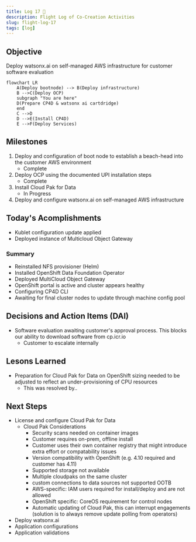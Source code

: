 ```yaml
---
title: Log 17 🛫
description: Flight Log of Co-Creation Activities
slug: flight-log-17
tags: [log]
---
```


## Objective
Deploy watsonx.ai on self-managed AWS infrastructure for customer software evaluation

```mermaid
flowchart LR
    A(Deploy bootnode) --> B(Deploy infrastructure)
    B -->C(Deploy OCP)
    subgraph "You are here"
    D(Prepare CP4D & watsonx ai cartdridge)
    end
    C -->D
    D -->E(Install CP4D)
    E -->F(Deploy Services)
```


## Milestones
1. Deploy and configuration of boot node to establish a beach-head into the customer AWS environment
    - Complete
2. Deploy OCP using the documented UPI installation steps
    - Complete
3. Install Cloud Pak for Data
    - In Progress
4. Deploy and configure watsonx.ai on self-managed AWS infrastructure

## Today's Acomplishments
- Kublet configuration update applied
- Deployed instance of Multicloud Object Gateway

### Summary
- Reinstalled NFS provisioner (Helm)
- Installed OpenShift Data Foundation Operator
- Deployed MultiCloud Object Gateway
- OpenShift portal is active and cluster appears healthy
- Configuring CP4D CLI
- Awaiting for final cluster nodes to update through machine config pool

## Decisions and Action Items (DAI)
- Software evaluation awaiting customer's approval process. This blocks our ability to download software from cp.icr.io
    - Customer to escalate internally

## Lesons Learned
- Preparation for Cloud Pak for Data on OpenShift sizing needed to be adjusted to reflect an under-provisioning of CPU resources
    - This was resolved by..

## Next Steps
- License and configure Cloud Pak for Data
    - Cloud Pak Considerations
        - Security scans needed on container images 
        - Customer requires on-prem, offline install
        - Customer uses their own container registry that might introduce extra effort or compatability issues 
        - Version compatibility with OpenShift (e.g. 4.10 required and customer has 4.11) 
        - Supported storage not available 
        - Multiple cloudpaks on the same cluster 
        - custom connections to data sources not supported OOTB 
        - AWS-specific: IAM users required for install/deploy and are not allowed 
        - OpenShift specific: CoreOS requirement for control nodes 
        - Automatic updating of Cloud Pak, this can interrupt engagements (solution is to always remove update polling from operators)
- Deploy watsonx.ai
- Application configurations
- Application validations